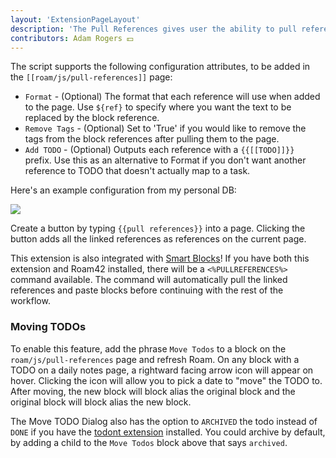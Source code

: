 ```yaml
---
layout: 'ExtensionPageLayout'
description: 'The Pull References gives user the ability to pull references to the page.'
contributors: Adam Rogers 💵
---
```


The script supports the following configuration attributes, to be added in the `[[roam/js/pull-references]]` page:

- `Format` - (Optional) The format that each reference will use when added to the page. Use `${ref}` to specify where you want the text to be replaced by the block reference.
- `Remove Tags` - (Optional) Set to 'True' if you would like to remove the tags from the block references after pulling them to the page.
- `Add TODO` - (Optional) Outputs each reference with a `{{[[TODO]]}} ` prefix. Use this as an alternative to Format if you don't want another reference to TODO that doesn't actually map to a task. 

Here's an example configuration from my personal DB:

![](/images/pull-references.png)

Create a button by typing `{{pull references}}` into a page. Clicking the button adds all the linked references as references on the current page.

This extension is also integrated with [Smart Blocks](https://roamjs.com/extensions/smartblocks)! If you have both this extension and Roam42 installed, there will be a `<%PULLREFERENCES%>` command available. The command will automatically pull the linked references and paste blocks before continuing with the rest of the workflow.

### Moving TODOs

To enable this feature, add the phrase `Move Todos` to a block on the `roam/js/pull-references` page and refresh Roam. On any block with a TODO on a daily notes page, a rightward facing arrow icon will appear on hover. Clicking the icon will allow you to pick a date to "move" the TODO to. After moving, the new block will block alias the original block and the original block will block alias the new block.

The Move TODO Dialog also has the option to `ARCHIVED` the todo instead of `DONE` if you have the [todont extension](https://roamjs.com/docs/extensions/todont) installed. You could archive by default, by adding a child to the `Move Todos` block above that says `archived`.
